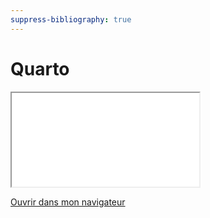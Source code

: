 ```yaml
---
suppress-bibliography: true
---
```


# Quarto 

::: {.content-visible when-format="html" unless-format="revealjs"}

```{=html}
<iframe src="_slides/quarto.html"></iframe>
```
[Ouvrir dans mon navigateur](_slides/quarto.html){target="_blank"} 

::: 